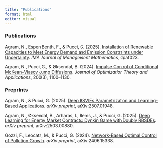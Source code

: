 ```yaml
---
title: "Publications"
format: html
editor: visual
---
```

### Publications

Agram, N., Espen Benth, F., & Pucci, G. (2025). [Installation of Renewable Capacities to Meet Energy Demand and Emission Constraints under Uncertainty](https://academic.oup.com/imaman/advance-article/doi/10.1093/imaman/dpaf023/8163474). *IMA Journal of Management Mathematics*, dpaf023.

Agram, N., Pucci, G., & Øksendal, B. (2024). [Impulse Control of Conditional McKean–Vlasov Jump Diffusions](https://link.springer.com/article/10.1007/s10957-023-02370-6). *Journal of Optimization Theory and Applications*, 200(3), 1100–1130.

### Preprints


Agram, N., & Pucci, G. (2025). [Deep BSVIEs Parametrization and Learning-Based Applications](https://arxiv.org/abs/2507.01948). *arXiv preprint*, arXiv:2507.01948.


Agram, N., Øksendal, B., Arharas, I., Rems, J., & Pucci, G. (2025). [Deep Learning for Energy Market Contracts: Dynkin Game with Doubly RBSDEs](https://arxiv.org/abs/2503.00880). *arXiv preprint*, arXiv:2503.00880.


Gozzi, F., Leocata, M., & Pucci, G. (2024). [Network-Based Optimal Control of Pollution Growth](https://arxiv.org/abs/2406.15338). *arXiv preprint*, arXiv:2406.15338.

